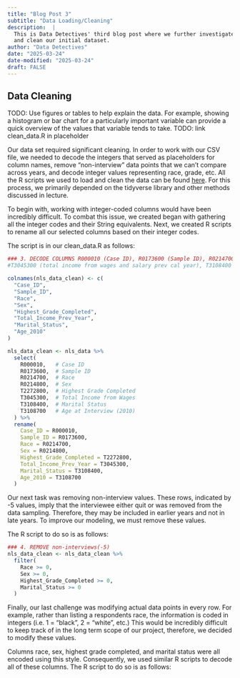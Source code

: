 ```yaml
---
title: "Blog Post 3"
subtitle: "Data Loading/Cleaning"
description:  |
  This is Data Detectives' third blog post where we further investigate, load,
  and clean our initial dataset.
author: "Data Detectives"
date: "2025-03-24"
date-modified: "2025-03-24"
draft: FALSE
---
```

## Data Cleaning

TODO:  Use figures or tables to help explain the data. For example, showing a histogram or bar chart for a particularly important variable can provide a quick overview of the values that variable tends to take.
TODO: link clean_data.R in placeholder

Our data set required significant cleaning. In order to work with our CSV file, we needed to decode the integers that served as placeholders for column names, remove "non-interview" data points that we can't compare across years, and decode integer values representing race, grade, etc. All the R scripts we used to load and clean the data can be found [here](https://www.bls.gov/nls/nlsy79.htm). For this process, we primarily depended on the tidyverse library and other methods discussed in lecture. 

To begin with, working with integer-coded columns would have been incredibly difficult. To combat this issue, we created began with gathering all the integer codes and their String equivalents. Next, we created R scripts to rename all our selected columns based on their integer codes.  

The script is in our clean_data.R as follows: 

```r
### 3. DECODE COLUMNS R000010 (Case ID), R0173600 (Sample ID), R0214700 (Race), R0214800 (Sex), T2272800 (Q3-4| Highest Grade Completed),...
#T3045300 (total income from wages and salary prev cal year), T3108400 (marital status), T3108700 (age at int. date (2010))

colnames(nls_data_clean) <- c(
  "Case_ID",
  "Sample_ID",
  "Race",
  "Sex",
  "Highest_Grade_Completed",
  "Total_Income_Prev_Year",
  "Marital_Status",
  "Age_2010"
)

nls_data_clean <- nls_data %>%
  select(
    R000010,   # Case ID
    R0173600,  # Sample ID
    R0214700,  # Race
    R0214800,  # Sex
    T2272800,  # Highest Grade Completed
    T3045300,  # Total Income from Wages
    T3108400,  # Marital Status
    T3108700   # Age at Interview (2010)
  ) %>%
  rename(
    Case_ID = R000010,
    Sample_ID = R0173600,
    Race = R0214700,
    Sex = R0214800,
    Highest_Grade_Completed = T2272800,
    Total_Income_Prev_Year = T3045300,
    Marital_Status = T3108400,
    Age_2010 = T3108700
  )

```

Our next task was removing non-interview values. These rows, indicated by -5 values, imply that the interviewee either quit or was removed from the data sampling. Therefore, they may be included in earlier years and not in late years. To improve our modeling, we must remove these values. 

The R script to do so is as follows:
```r
### 4. REMOVE non-interviews(-5)
nls_data_clean <- nls_data_clean %>%
  filter(
    Race >= 0,
    Sex >= 0,
    Highest_Grade_Completed >= 0,
    Marital_Status >= 0
  )
```

Finally, our last challenge was modifying actual data points in every row. For example, rather than listing a respondents race, the information is coded in integers (i.e. 1 = "black", 2 = "white", etc.) This would be incredibly difficult to keep track of in the long term scope of our project, therefore, we decided to modify these values. 

Columns race, sex, highest grade completed, and marital status were all encoded using this style. Consequently, we used similar R scripts to decode all of these columns. The R script to do so is as follows: 
```r
```

